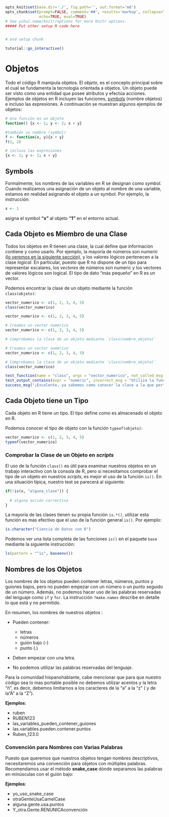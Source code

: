 ```r
opts_knit$set(base.dir='./', fig.path='', out.format='md')
opts_chunk$set(prompt=FALSE, comment='##', results='markup', collapse=TRUE, 
               echo=TRUE, eval=TRUE)
# See yihui.name/knitr/options for more Knitr options.
##### Put other setup R code here


# end setup chunk
```


```r
tutorial::go_interactive()
```


# Objetos

Todo el código R manipula objetos. El _objeto_, es el concepto principal sobre el cual se fundamenta la tecnología orientada a objetos. Un objeto puede ser visto como una entidad que posee atributos y efectúa acciones. Ejemplos de objetos en R incluyen las funciones, [symbols](#symbols) (nombre objetos) e incluso las expresiones. A continuación se muestran algunos ejemplos de objetos:


```r
# Una función es un objeto
function() {x <- 1; y <- 2; x + y}

```


```r
#también su nombre (symbol)
f <- function(x, y){x + y}
f(1, 2)
```


```r
# incluso las expresiones 
{x <- 1; y <- 2; x + y}
```


## Symbols {#symbols}

Formalmente, los nombres de las variables en R se designan como _symbol_. Cuando realizamos una asignación de un objeto al nombre de una variable, estamos en realidad asignando el objeto a un symbol. Por ejemplo, la instrucción:


```r
x <- 1
```

asigna el symbol __"x"__ al objeto __"1"__ en el entorno actual.

## Cada Objeto es Miembro de una Clase {#clase}

Todos los objetos en R tienen una clase, la cual define que información contiene y como usarlo. Por ejemplo, la mayoría de números son _numeric_ [(lo veremos en la siguiente sección)](#numeric), y los valores lógicos pertenecen a la clase _logical_. En particular, puesto que R no dispone de un tipo para representar escalares, los _vectores_ de números son numeric y los vectores de valores lógicos son logical. El tipo de dato "más pequeño" en R es un vector.

Podemos encontrar la clase de un objeto mediante la función `class(objeto)`:


```r
vector_numerico <- c(1, 2, 3, 4, 5)
class(vector_numerico)
```

```r
vector_numerico <- c(1, 2, 3, 4, 5)
```

```r
# Creamos un vector numerico
vector_numerico <- c(1, 2, 3, 4, 5)

# Comprobamos la clase de un objeto mediante `class(nombre_objeto)`
```

```r
# Creamos un vector numerico
vector_numerico <- c(1, 2, 3, 4, 5)

# Comprobamos la clase de un objeto mediante `class(nombre_objeto)`
class(vector_numerico)
```

```r
test_function(name = "class", args = "vector_numerico", not_called_msg = "Utiliza la función class() para conocer la clase a la que pertenece un objeto", incorrect_msg =  "Pasa como argumento a la función class el objeto `vector_numerico`")
test_output_contains(expr = "numeric", incorrect_msg = "Utiliza la función class() para conocer la clase a la que pertenece un objeto, de la forma class(nombre_objeto)")
success_msg("¡Excelente, ya sabemos como conocer la clase a la que pertenece un objeto")
```

## Cada Objeto tiene un Tipo {#tipo}

Cada objeto en R tiene un tipo. El tipo define como es almacenado el objeto en R. 

Podemos conocer el tipo de objeto con la función `typeof(objeto)`:


```r
vector_numerico <- c(1, 2, 3, 4, 5)
typeof(vector_numerico)
```

### Comprobar la Clase de un Objeto en **_scripts_**

El uso de la función `class()` es útil para examinar nuestros objetos en un trabajo interactivo con la consola de R, pero si necesitamos comprobar el tipo de un objeto en nuestros _scripts_, es mejor el uso de la función `is()`. En una situación típica, nuestro test se parecerá al siguiente:



```r
if(!is(x, "alguna_clase")) {
  
  # alguna acción correctiva
}

```


La mayoría de las clases tienen su propia función `is.*()`, utilizar esta función es mas efectivo que el uso de la función general `is()`. Por ejemplo:


```r
is.character("Ciencia de Datos con R")
```

Podemos ver una lista completa de las funciones `is()` en el paquete `base` mediante la siguiente instrucción:


```r
ls(pattern = "^is", baseenv())
```


## Nombres de los Objetos {#nombres}

Los nombres de los objetos pueden contener letras, números, puntos y guiones bajos, pero no pueden empezar con un número o un punto seguido de un número. Además, no podemos hacer uso de las palabras reservadas del lenguaje como `if` y `for`. La instrucción `?make.names` describe en detalle lo que está y no permitido.

En resumen, los nombres de nuestros objetos :

 - Pueden contener: 
 
      - letras
      - números
      - guión bajo (-)
      - punto (.)
      
 - Deben empezar con una letra.
 - No podemos utilizar las palabras reservadas del lenguaje.

Para la comunidad hispanohablante, cabe mencionar que para que nuestro código sea lo mas portable posible no debemos utilizar acentos y la letra "ñ", es decir, debemos limitarnos a los caracteres de la "a" a la "z" ( y de la"A" a la "Z").

__Ejemplos__:

- ruben
- RUBEN123
- las_variables_pueden_contener_guiones
- las.variables.pueden.contener.puntos
- Ruben_123.0

### Convención para Nombres con Varias Palabras

Puesto que queremos que nuestros objetos tengan nombres descriptivos, necesitaremos una convención para objetos con múltiples palabras. Recomendamos usar el método __snake_case__ dónde separamos las palabras en minúsculas con el guión bajo:

__Ejemplos__:

- yo_uso_snake_case 
- otraGenteUsaCamelCase 
- alguna.gente.usa.puntos 
- Y_otra.Gente.RENUNICAconvención 

